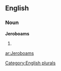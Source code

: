 
==English==

===Noun===
'''Jeroboams'''

# {{plural of|[[Jeroboam]]}}

[[Category:English plurals]]

[[ar:Jeroboams]]